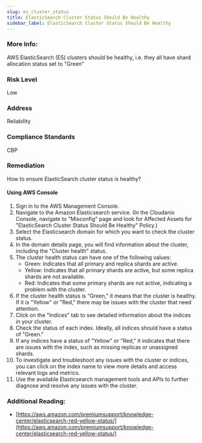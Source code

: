 ```yaml
---
slug: es_cluster_status
title: ElasticSearch Cluster Status Should Be Healthy
sidebar_label: ElasticSearch Cluster Status Should Be Healthy
---
```


### More Info:

AWS ElasticSearch (ES) clusters should be healthy, i.e. they all have shard allocation status set to "Green"

### Risk Level

Low

### Address

Reliability

### Compliance Standards

CBP

### Remediation

How to ensure ElasticSearch cluster status is healthy?

#### Using AWS Console

1. Sign in to the AWS Management Console.
2. Navigate to the Amazon Elasticsearch service.
   (In the Cloudanix Console, navigate to "Misconfig" page and look for Affected Assets for "ElasticSearch Cluster Status Should Be Healthy" Policy.)
3. Select the Elasticsearch domain for which you want to check the cluster status.
4. In the domain details page, you will find information about the cluster, including the "Cluster health" status.
5. The cluster health status can have one of the following values:
   - Green: Indicates that all primary and replica shards are active.
   - Yellow: Indicates that all primary shards are active, but some replica shards are not available.
   - Red: Indicates that some primary shards are not active, indicating a problem with the cluster.
6. If the cluster health status is "Green," it means that the cluster is healthy. If it is "Yellow" or "Red," there may be issues with the cluster that need attention.
7. Click on the "Indices" tab to see detailed information about the indices in your cluster.
8. Check the status of each index. Ideally, all indices should have a status of "Green."
9. If any indices have a status of "Yellow" or "Red," it indicates that there are issues with the index, such as missing replicas or unassigned shards.
10. To investigate and troubleshoot any issues with the cluster or indices, you can click on the index name to view more details and access relevant logs and metrics.
11. Use the available Elasticsearch management tools and APIs to further diagnose and resolve any issues with the cluster.

### Additional Reading:

- [https://aws.amazon.com/premiumsupport/knowledge-center/elasticsearch-red-yellow-status/](https://aws.amazon.com/premiumsupport/knowledge-center/elasticsearch-red-yellow-status/) 

